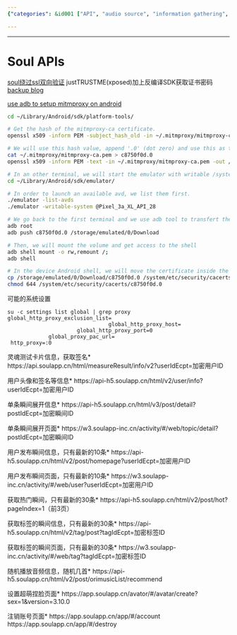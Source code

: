 ```yaml
---
{"categories": &id001 ["API", "audio source", "information gathering", "scraping", "soul", "text source", "video source"], "category": "Man-in-the-middle proxy", "date": "2022-07-08 15:57:27", "description": "This article provides instructions on how to set up a man-in-the-middle (MITM) proxy on an Android device using mitmproxy and access various API endpoints for Soul app data, such as user profiles, recent moments, hot instant moments, and audio playlists.", "tags": *id001, "title": "Soul API"}

---
```


------

# Soul APIs


[soul绕过ssl双向验证](https://www.freesion.com/article/9811692393/) justTRUSTME(xposed)加上反编译SDK获取证书密码 [backup blog](https://blog.csdn.net/qq_38316655/article/details/104176882)

[use adb to setup mitmproxy on android](https://www.trickster.dev/post/setting-up-mitmproxy-with-android/)

```bash
cd ~/Library/Android/sdk/platform-tools/

# Get the hash of the mitmproxy-ca certificate.
openssl x509 -inform PEM -subject_hash_old -in ~/.mitmproxy/mitmproxy-ca.pem | head -1

# We will use this hash value, append '.0' (dot zero) and use this as the filename for the resulting Android certificate
cat ~/.mitmproxy/mitmproxy-ca.pem > c8750f0d.0
openssl x509 -inform PEM -text -in ~/.mitmproxy/mitmproxy-ca.pem -out /dev/null >> c8750f0d.0

# In an other terminal, we will start the emulator with writable /system volume
cd ~/Library/Android/sdk/emulator/

# In order to launch an available avd, we list them first.
./emulator -list-avds
./emulator -writable-system @Pixel_3a_XL_API_28

# We go back to the first terminal and we use adb tool to transfert the certificate
adb root
adb push c8750f0d.0 /storage/emulated/0/Download

# Then, we will mount the volume and get access to the shell
adb shell mount -o rw,remount /;
adb shell

# In the device Android shell, we will move the certificate inside the system partition in the folder '/system/etc/security/'
cp /storage/emulated/0/Download/c8750f0d.0 /system/etc/security/cacerts/
chmod 644 /system/etc/security/cacerts/c8750f0d.0
```

可能的系统设置

```log
su -c settings list global | grep proxy
global_http_proxy_exclusion_list=
                                global_http_proxy_host=
                      global_http_proxy_port=0
             global_proxy_pac_url=
 http_proxy=:0
```

灵魂测试卡片信息，获取签名*
https://api.soulapp.cn/html/measureResult/info/v2?userIdEcpt=加密用户ID

用户头像和签名等信息*
https://api-h5.soulapp.cn/html/v2/user/info?userIdEcpt=加密用户ID

单条瞬间展开信息*
https://api-h5.soulapp.cn/html/v3/post/detail?postIdEcpt=加密瞬间ID

单条瞬间展开页面*
https://w3.soulapp-inc.cn/activity/#/web/topic/detail?postIdEcpt=加密瞬间ID

用户发布瞬间信息，只有最新的10条*
https://api-h5.soulapp.cn/html/v2/post/homepage?userIdEcpt=加密用户ID

用户发布瞬间页面，只有最新的10条*
https://w3.soulapp-inc.cn/activity/#/web/user?userIdEcpt=加密用户ID

获取热门瞬间，只有最新的30条*
https://api-h5.soulapp.cn/html/v2/post/hot?pageIndex=1（前3页）

获取标签的瞬间信息，只有最新的30条*
https://api-h5.soulapp.cn/html/v2/tag/post?tagIdEcpt=加密标签ID

获取标签的瞬间页面，只有最新的30条*
https://w3.soulapp-inc.cn/activity/#/web/tag?tagIdEcpt=加密标签ID

随机播放音频信息，随机几首*
https://api-h5.soulapp.cn/html/v2/post/orimusicList/recommend

设置超萌捏脸页面*
https://app.soulapp.cn/avator/#/avatar/create?sex=1&version=3.10.0

注销账号页面*
https://app.soulapp.cn/app/#/account
https://app.soulapp.cn/app/#/destroy

